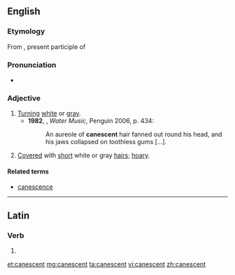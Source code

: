 ==English==

===Etymology===
From {{etyl|la|en}} {{term|canescens||lang=la}}, present participle of {{term|canesco|canescere|lang=la|to become gray or white}}

===Pronunciation===
* {{a|UK}} {{IPA|/kəˈnɛsənt/|lang=en}}

===Adjective===
{{en-adj}}

# [[turn|Turn]]ing [[white]] or [[gray]].
#* '''1982''', {{w|TC Boyle}}, ''Water Music'', Penguin 2006, p. 434:
#*: An aureole of '''canescent''' hair fanned out round his head, and his jaws collapsed on toothless gums […].
# {{context|botany|lang=en}} [[cover|Cover]]ed with [[short]] white or gray [[hair]]s; [[hoary]].

====Related terms====
* [[canescence]]

----

==Latin==

===Verb===
{{la-verb-form|cānēscent}}

# {{inflection of|cānēscō||3|p|futr|actv|indc|lang=la}}

[[et:canescent]]
[[mg:canescent]]
[[ta:canescent]]
[[vi:canescent]]
[[zh:canescent]]